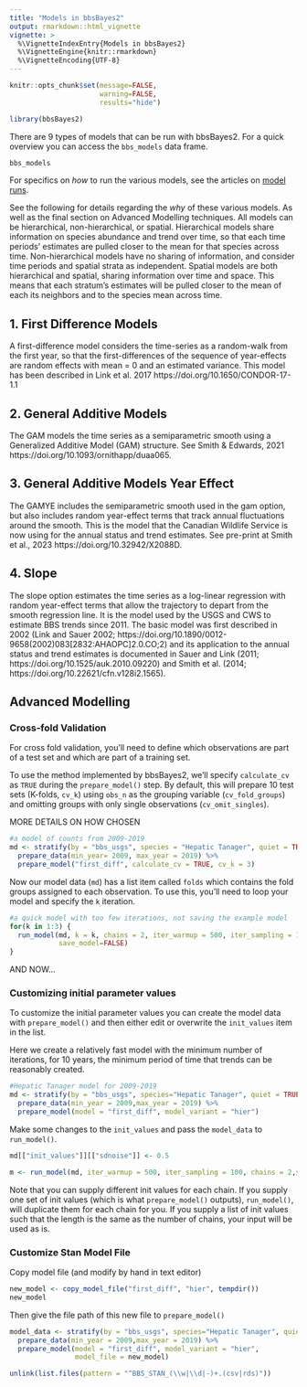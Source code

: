 ```yaml
---
title: "Models in bbsBayes2"
output: rmarkdown::html_vignette
vignette: >
  %\VignetteIndexEntry{Models in bbsBayes2}
  %\VignetteEngine{knitr::rmarkdown}
  %\VignetteEncoding{UTF-8}
---
```


```r
knitr::opts_chunk$set(message=FALSE,
                      warning=FALSE,
                      results="hide")
```

```r
library(bbsBayes2)
```

There are 9 types of models that can be run with bbsBayes2. For a quick overview
you can access the `bbs_models` data frame.

```r
bbs_models
```


For specifics on *how* to run the various models, see the articles on 
[model runs](./index.html#model-runs).

See the following for details regarding the *why* of these various models. 
As well as the final section on Advanced Modelling techniques. All models can be hierarchical, non-hierarchical, or spatial. Hierarchical models share information on species abundance and trend over time, so that each time periods' estimates are pulled closer to the mean for that species across time. Non-hierarchical models have no sharing of information, and consider time periods and spatial strata as independent. Spatial models are both hierarchical and spatial, sharing information over time and space. This means that each stratum's estimates will be pulled closer to the mean of each its neighbors and to the species mean across time.

## 1. First Difference Models

A first-difference model considers the time-series as a random-walk from the first year, so that the first-differences of the sequence of year-effects are random effects with mean = 0 and an estimated variance. This model has been described in Link et al. 2017 https://doi.org/10.1650/CONDOR-17-1.1


## 2. General Additive Models
The GAM models the time series as a semiparametric smooth using a Generalized Additive Model (GAM) structure. See Smith & Edwards, 2021 https://doi.org/10.1093/ornithapp/duaa065. 

## 3. General Additive Models Year Effect
The GAMYE includes the semiparametric smooth used in the gam option, but also includes random year-effect terms that track annual fluctuations around the smooth. This is the model that the Canadian Wildlife Service is now using for the annual status and trend estimates. See pre-print at Smith et al., 2023 https://doi.org/10.32942/X2088D.

## 4. Slope
The slope option estimates the time series as a log-linear regression with random year-effect terms that allow the trajectory to depart from the smooth regression line. It is the model used by the USGS and CWS to estimate BBS trends since 2011. The basic model was first described in 2002 (Link and Sauer 2002; https://doi.org/10.1890/0012-9658(2002)083[2832:AHAOPC]2.0.CO;2) and its application to the annual status and trend estimates is documented in Sauer and Link (2011; https://doi.org/10.1525/auk.2010.09220) and Smith et al. (2014; https://doi.org/10.22621/cfn.v128i2.1565).


## Advanced Modelling

### Cross-fold Validation

For cross fold validation, you'll need to define which observations are part 
of a test set and which are part of a training set.

To use the method implemented by bbsBayes2, we'll specify `calculate_cv` as
`TRUE` during the `prepare_model()` step. By default, this will prepare 10 test
sets (K-folds, `cv_k`) using `obs_n` as the grouping variable (`cv_fold_groups`)
and omitting groups with only single observations (`cv_omit_singles`).

MORE DETAILS ON HOW CHOSEN

```r
#a model of counts from 2009-2019
md <- stratify(by = "bbs_usgs", species = "Hepatic Tanager", quiet = TRUE) %>%
  prepare_data(min_year= 2009, max_year = 2019) %>%
  prepare_model("first_diff", calculate_cv = TRUE, cv_k = 3) 
```

Now our model data (`md`) has a list item called `folds` which contains the 
fold groups assigned to each observation. To use this, you'll need to loop your
model and specify the `k` iteration.

```r
#a quick model with too few iterations, not saving the example model
for(k in 1:3) {
  run_model(md, k = k, chains = 2, iter_warmup = 500, iter_sampling = 100,
            save_model=FALSE)
}
```

AND NOW...

### Customizing initial parameter values

To customize the initial parameter values you can create the model data with
`prepare_model()` and then either edit or overwrite the `init_values` item in
the list.

Here we create a relatively fast model with the minimum number of iterations, for 10 years, the minimum period of time that trends can be reasonably created.

```r
#Hepatic Tanager model for 2009-2019
md <- stratify(by = "bbs_usgs", species="Hepatic Tanager", quiet = TRUE) %>%
  prepare_data(min_year = 2009,max_year = 2019) %>%
  prepare_model(model = "first_diff", model_variant = "hier")
```

Make some changes to the `init_values` and pass the `model_data` to
`run_model()`.

```r
md[["init_values"]][["sdnoise"]] <- 0.5

m <- run_model(md, iter_warmup = 500, iter_sampling = 100, chains = 2,save_model=FALSE)
```

Note that you can supply different init values for each chain. If you supply one
set of init values (which is what `prepare_model()` outputs), `run_model()`, 
will duplicate them for each chain for you. If you supply a list of init values
such that the length is the same as the number of chains, your input will be 
used as is.

### Customize Stan Model File

Copy model file (and modify by hand in text editor)
```r
new_model <- copy_model_file("first_diff", "hier", tempdir())
new_model
```

Then give the file path of this new file to `prepare_model()`
```r
model_data <- stratify(by = "bbs_usgs", species="Hepatic Tanager", quiet = TRUE) %>%
  prepare_data(min_year = 2009,max_year = 2019) %>%
  prepare_model(model = "first_diff", model_variant = "hier",
                model_file = new_model)
```


```r
unlink(list.files(pattern = "^BBS_STAN_(\\w|\\d|-)+.(csv|rds)"))
```
